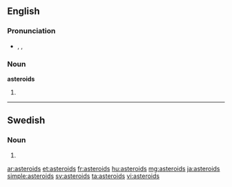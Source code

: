 {{also|Asteroids}}
==English==

===Pronunciation===
* {{enPR|ăs'tə-roidz"}}, {{IPA|/ˈæstəˌroɪdz/}}, {{SAMPA|/"{st@%roIdz/}}

===Noun===
'''asteroids'''

# {{plural of|asteroid}}

----

==Swedish==

===Noun===
{{infl|sv|noun form}}

# {{sv-noun-form-indef-gen|asteroid}}

[[ar:asteroids]]
[[et:asteroids]]
[[fr:asteroids]]
[[hu:asteroids]]
[[mg:asteroids]]
[[ja:asteroids]]
[[simple:asteroids]]
[[sv:asteroids]]
[[ta:asteroids]]
[[vi:asteroids]]